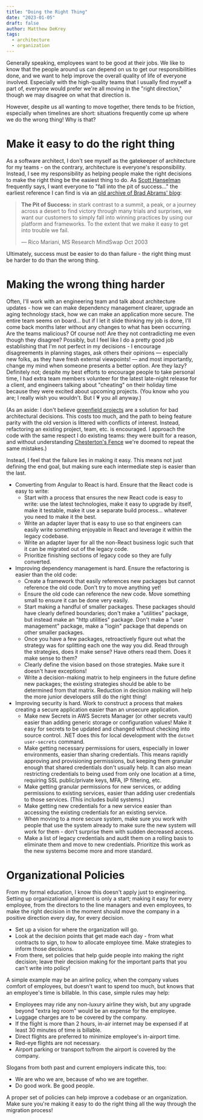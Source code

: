 ```yaml
---
title: "Doing the Right Thing"
date: "2023-01-05"
draft: false
author: Matthew DeKrey
tags:
  - architecture
  - organization
---
```


Generally speaking, employees want to be good at their jobs. We like to know that the people around us can depend on us
to get our responsibilities done, and we want to help improve the overall quality of life of everyone involved.
Especially with the high-quality teams that I usually find myself a part of, everyone would prefer we're all moving in
the "right direction," though we may disagree on what that direction is.

However, despite us all wanting to move together, there tends to be friction, especially when timelines are short:
situations frequently come up where we do the wrong thing! Why is that?

# Make it easy to do the right thing

As a software architect, I don't see myself as the gatekeeper of architecture for my teams - on the contrary,
architecture is everyone's responsibility. Instead, I see my responsibility as helping people make the right decisions
to make the right thing be the easiest thing to do. As [Scott Hanselman](https://www.hanselman.com/) frequently says,
I want everyone to "fall into the pit of success..." the earliest reference I can find is via an
[old archive of Brad Abrams' blog](https://learn.microsoft.com/en-us/archive/blogs/brada/the-pit-of-success):

> **The Pit of Success:** in stark contrast to a summit, a peak, or a journey across a desert to find victory through
> many trials and surprises, we want our customers to simply fall into winning practices by using our platform and
> frameworks. To the extent that we make it easy to get into trouble we fail.
>
> &mdash; Rico Mariani, MS Research MindSwap Oct 2003

Ultimately, success must be easier to do than failure - the right thing must be harder to do than the wrong thing.

# Making the wrong thing harder

Often, I'll work with an engineering team and talk about architecture updates - how we can make dependency management
clearer, upgrade an aging technology stack, how we can make an application more secure. The entire team seems on
board... but if I let it slide thinking my job is done, I'll come back months later without any changes to what has
been occurring. Are the teams malicious? Of course not! Are they not contradicting me even though they disagree?
Possibly, but I feel like I do a pretty good job establishing that I'm not perfect in my decisions - I encourage
disagreements in planning stages, ask others their opinions &mdash; especially new folks, as they have fresh external
viewpoints! &mdash; and most importantly, change my mind when someone presents a better option. Are they lazy?
Definitely not; despite my best efforts to encourage people to take personal time, I had extra team members volunteer
for the latest late-night release for a client, and engineers talking about "cheating" on their holiday time because
they were excited about upcoming projects. (You know who you are; I really wish you wouldn't. But I 💗 you all anyway.)

(As an aside: I don't believe [greenfield projects](https://en.wikipedia.org/wiki/Greenfield_project) are a solution for
bad architectural decisions. This costs too much, and the path to being feature parity with the old version is littered
with conflicts of interest. Instead, refactoring an existing project, team, etc. is encouraged. I approach the code with
the same respect I do existing teams: they were built for a reason, and without understanding
[Chesterton's Fence](https://thoughtbot.com/blog/chestertons-fence) we're doomed to repeat the same mistakes.)

Instead, I feel that the failure lies in making it easy. This means not just defining the end goal, but making sure each
intermediate step is easier than the last.

- Converting from Angular to React is hard. Ensure that the React code is easy to write:
	- Start with a process that ensures the new React code is easy to write: use the latest technologies, make it easy
	  to upgrade by itself, make it testable, make it use a separate build process... whatever you need to make it the
	  best.
	- Write an adapter layer that is easy to use so that engineers can easily write something enjoyable in React and
	  leverage it within the legacy codebase.
	- Write an adapter layer for all the non-React business logic such that it can be migrated out of the legacy code.
	- Prioritize finishing sections of legacy code so they are fully converted.
- Improving dependency management is hard. Ensure the refactoring is easier than the old code:
	- Create a framework that easily references new packages but cannot reference the old code. Don't try to move
	  anything yet!
	- Ensure the old code can reference the new code. Move something small to ensure it can be done very easily.
	- Start making a handful of smaller packages. These packages should have clearly defined boundaries; don't make a
	  "utilities" package, but instead make an "http utilities" package. Don't make a "user management" package,
	  make a "login" package that depends on other smaller packages.
	- Once you have a few packages, retroactively figure out what the strategy was for splitting each one the way you
	  did. Read through the strategies, does it make sense? Have others read them. Does it make sense to them?
	- Clearly define the vision based on those strategies. Make sure it doesn't have exceptions!
	- Write a decision-making matrix to help engineers in the future define new packages; the existing strategies should
	  be able to be determined from that matrix. Reduction in decision making will help the more junior developers still
	  do the right thing!
- Improving security is hard. Work to construct a process that makes creating a secure application easier than an
  unsecure application.
	- Make new Secrets in AWS Secrets Manager (or other secrets vault) easier than adding generic storage or
	  configuration values! Make it easy for secrets to be updated and changed without checking into source control.
	  .NET does this for local development with the `dotnet user-secrets` command.
	- Make getting necessary permissions for users, especially in lower environments, easier than sharing credentials.
	  This means rapidly approving and provisioning permissions, but keeping them granular enough that shared
	  credentials don't usually help. It can also mean restricting credentials to being used from only one location at
	  a time, requiring SSL public/private keys, MFA, IP filtering, etc.
	- Make getting granular permissions for new services, or adding permissions to existing services, easier than adding
	  user credentials to those services. (This includes build systems.)
	- Make getting new credentials for a new service easier than accessing the existing credentials for an existing
	  service.
	- When moving to a more secure system, make sure you work with people that use the system already to make sure the
	  new system will work for them - don't surprise them with sudden decreased access.
	- Make a list of legacy credentials and audit them on a rolling basis to eliminate them and move to new credentials.
	  Prioritize this work as the new systems become more and more standard.

# Organizational Policies

From my formal education, I know this doesn't apply just to engineering. Setting up organizational alignment is only a
start; making it easy for every employee, from the directors to the line managers and even employees, to make the right
decision in the moment should move the company in a positive direction every day, for every decision.

- Set up a vision for where the organization will go.
- Look at the decision points that get made each day - from what contracts to sign, to how to allocate employee time.
  Make strategies to inform those decisions.
- From there, set policies that help guide people into making the right decision; leave their decision making for the
  important parts that you can't write into policy!

A simple example may be an airline policy, when the company values comfort of employees, but doesn't want to spend too
much, but knows that an employee's time is billable. In this case, simple rules may help:
- Employees may ride any non-luxury airline they wish, but any upgrade beyond "extra leg room" would be an expense for
  the employee.
- Luggage charges are to be covered by the company.
- If the flight is more than 2 hours, in-air internet may be expensed if at least 30 minutes of time is billable.
- Direct flights are preferred to minimize employee's in-airport time.
- Red-eye flights are not necessary.
- Airport parking or transport to/from the airport is covered by the company.

Slogans from both past and current employers indicate this, too:
- We are who we are, because of who we are together.
- Do good work. Be good people.

A proper set of policies can help improve a codebase or an organization. Make sure you're making it easy to do the
right thing all the way through the migration process!
